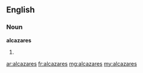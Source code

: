 ==English==

===Noun===
'''alcazares'''

# {{plural of|[[alcazar]]}}

[[ar:alcazares]]
[[fr:alcazares]]
[[mg:alcazares]]
[[my:alcazares]]